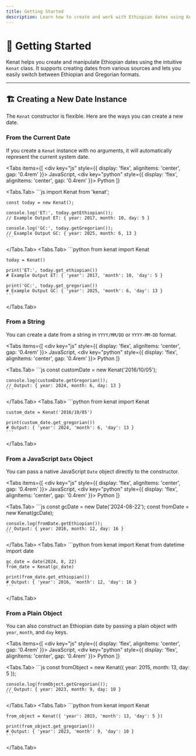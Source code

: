 ```yaml
---
title: Getting Started
description: Learn how to create and work with Ethiopian dates using Kenat.
---
```



# 🚀 Getting Started

Kenat helps you create and manipulate Ethiopian dates using the intuitive `Kenat` class. It supports creating dates from various sources and lets you easily switch between Ethiopian and Gregorian formats.

---

## 🏗️ Creating a New Date Instance

The `Kenat` constructor is flexible. Here are the ways you can create a new date.

### From the Current Date

If you create a `Kenat` instance with no arguments, it will automatically represent the current system date.

<Tabs
  items={[
    <div key="js" style={{ display: 'flex', alignItems: 'center', gap: '0.4rem' }}><SiJavascript size={16} /> JavaScript</div>,
    <div key="python" style={{ display: 'flex', alignItems: 'center', gap: '0.4rem' }}><SiPython size={16} /> Python</div>
  ]}
>
  <Tabs.Tab>
    ```js
    import Kenat from 'kenat';

    const today = new Kenat(); 

    console.log('ET:', today.getEthiopian());
    // Example Output ET: { year: 2017, month: 10, day: 5 }

    console.log('GC:', today.getGregorian());
    // Example Output GC: { year: 2025, month: 6, 13 }
    ```
  </Tabs.Tab>
  <Tabs.Tab>
    ```python
    from kenat import Kenat

    today = Kenat()

    print('ET:', today.get_ethiopian())
    # Example Output ET: { 'year': 2017, 'month': 10, 'day': 5 }

    print('GC:', today.get_gregorian())
    # Example Output GC: { 'year': 2025, 'month': 6, 'day': 13 }
    ```
  </Tabs.Tab>
</Tabs>

### From a String

You can create a date from a string in `YYYY/MM/DD` or `YYYY-MM-DD` format.

<Tabs
  items={[
    <div key="js" style={{ display: 'flex', alignItems: 'center', gap: '0.4rem' }}><SiJavascript size={16} /> JavaScript</div>,
    <div key="python" style={{ display: 'flex', alignItems: 'center', gap: '0.4rem' }}><SiPython size={16} /> Python</div>
  ]}
>
  <Tabs.Tab>
    ```js
    const customDate = new Kenat('2016/10/05');

    console.log(customDate.getGregorian());
    // Output: { year: 2024, month: 6, day: 13 }
    ```
  </Tabs.Tab>
  <Tabs.Tab>
    ```python
    from kenat import Kenat
    
    custom_date = Kenat('2016/10/05')

    print(custom_date.get_gregorian())
    # Output: { 'year': 2024, 'month': 6, 'day': 13 }
    ```
  </Tabs.Tab>
</Tabs>

### From a JavaScript `Date` Object

You can pass a native JavaScript `Date` object directly to the constructor.

<Tabs
  items={[
    <div key="js" style={{ display: 'flex', alignItems: 'center', gap: '0.4rem' }}><SiJavascript size={16} /> JavaScript</div>,
    <div key="python" style={{ display: 'flex', alignItems: 'center', gap: '0.4rem' }}><SiPython size={16} /> Python</div>
  ]}
>
  <Tabs.Tab>
    ```js
    const gcDate = new Date('2024-08-22');
    const fromDate = new Kenat(gcDate);

    console.log(fromDate.getEthiopian());
    // Output: { year: 2016, month: 12, day: 16 }
    ```
  </Tabs.Tab>
  <Tabs.Tab>
    ```python
    from kenat import Kenat
    from datetime import date

    gc_date = date(2024, 8, 22)
    from_date = Kenat(gc_date)

    print(from_date.get_ethiopian())
    # Output: { 'year': 2016, 'month': 12, 'day': 16 }
    ```
  </Tabs.Tab>
</Tabs>

### From a Plain Object

You can also construct an Ethiopian date by passing a plain object with `year`, `month`, and `day` keys.

<Tabs
  items={[
    <div key="js" style={{ display: 'flex', alignItems: 'center', gap: '0.4rem' }}><SiJavascript size={16} /> JavaScript</div>,
    <div key="python" style={{ display: 'flex', alignItems: 'center', gap: '0.4rem' }}><SiPython size={16} /> Python</div>
  ]}
>
  <Tabs.Tab>
    ```js
    const fromObject = new Kenat({ year: 2015, month: 13, day: 5 });

    console.log(fromObject.getGregorian());
    // Output: { year: 2023, month: 9, day: 10 }
    ```
  </Tabs.Tab>
  <Tabs.Tab>
    ```python
    from kenat import Kenat
    
    from_object = Kenat({ 'year': 2015, 'month': 13, 'day': 5 })

    print(from_object.get_gregorian())
    # Output: { 'year': 2023, 'month': 9, 'day': 10 }
    ```
  </Tabs.Tab>
</Tabs>